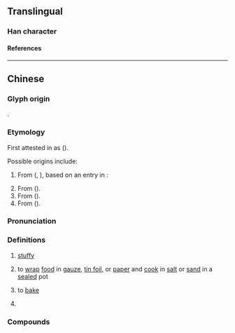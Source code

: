 {{character info/new}}
==Translingual==

===Han character===
{{Han char|rn=86|rad=火|as=07|sn=11|four=97827|canj=FSSR|ids=⿰火局}}

====References====
{{Han ref|kx=0673.111|hdz=32206.060|uh=7117}}

----

==Chinese==
{{zh-forms|alt=焅,鋦}}

===Glyph origin===
{{Han compound|火|局|ls=psc|c1=s|c2=p|t1=fire}}.
===Etymology===
First attested in {{lang|zh|《廣東省土話字彙》}} {{defdate|1828}} as {{l|zh|局}} ({{zh-ref|Zhang and Li, 2017}}).

Possible origins include:
# From {{ltc-l|酷|to be cooked}} ({{w|zh:陳伯陶|Chen Botao}}, {{lang|zh|《東莞縣志》}}), based on an entry in ''{{w|Fangyan}}'':
#: {{zh-x|胹、飪、亨{pēng}、爛、糦、酋、'''酷'''，熟 也。|''Er'', ''ren'', ''peng'', ''lan'', ''xi'', ''qiu'', '''''ku''''': to be cooked.|collapsed=y|ref=Fangyan}}
# From {{ltc-l|焅|dry, hot air}} ({{zh-ref|Chan, 1995}}).
# From {{ltc-l|熇|hot; blazing}} ({{zh-ref|Zhan and Qiu, 2003}}).
# From {{bor|yue|en|cook}} ({{zh-ref|Zhang and Li, 2017}}).

===Pronunciation===
{{zh-pron
|m=jú
|c=guk6
|c-t=guuk5
|h=pfs=kiuk
|md=
|mn=xm:ke̍k/qz:kia̍k/zz:kio̍k/tw:ko̍k
|w=
|cat=c:a,v
}}

===Definitions===
{{zh-hanzi}}

# {{lb|zh|Cantonese}} [[stuffy]]
#: {{zh-x|間 房{fong4-2} 又 冇 開 窗，又 冇 開 風扇，真係 好 焗 啊{aa3}。|The windows are not open and the fan is not on, so it's really '''stuffy''' in the room.|C}}
# {{lb|zh|chiefly|Cantonese|cooking}} to [[wrap]] [[food]] in [[gauze]], [[tin foil]], or [[paper]] and [[cook]] in [[salt]] or [[sand]] in a [[seal]]ed pot
# {{lb|zh|Cantonese|cooking}} to [[bake]]
#: {{zh-x|焗 蛋糕|to '''bake''' a cake|C}}
# {{lb|zh|Cantonese}} {{rfdef|zh}}
#: {{zh-x|焗 茶||C}}

===Compounds===
{{zh-der|鹽焗雞|焗油|焗坊|焗暑|焗雨|焗爐|焗嚫|焗汗|焗傷風|焗盅|焗腳}}